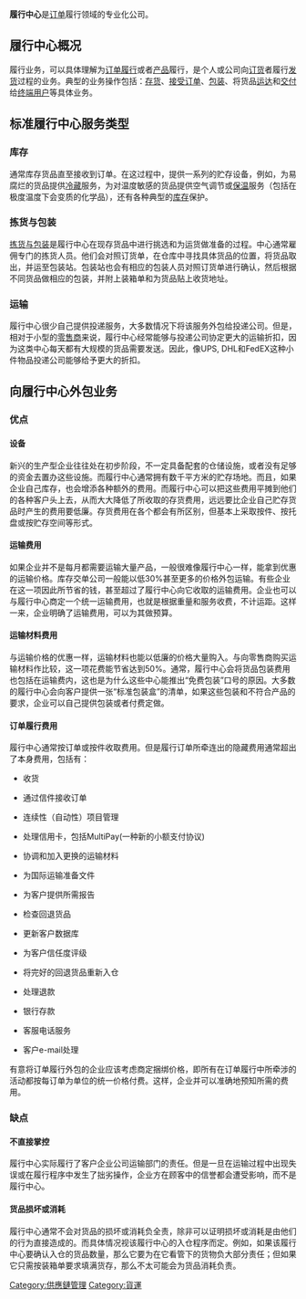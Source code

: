 {{expert|time=2013-03-08T13:22:58+00:00}}
'''履行中心'''是[[订单|订单]]履行领域的专业化公司。

== 履行中心概况 ==
履行业务，可以具体理解为[[订单履行|订单履行]]或者[[产品|产品]]履行，是个人或公司向[[订货|订货]]者履行[[发货|发货]]过程的业务。典型的业务操作包括：[[存货|存货]]、[[接受订单|接受订单]]、[[包装|包装]]、将货品[[运达|运达]]和[[交付|交付]]给[[终端用户|终端用户]]等具体业务。

== 标准履行中心服务类型 ==
=== 库存 ===
通常库存货品直至接收到订单。在这过程中，提供一系列的贮存设备，例如，为易腐烂的货品提供[[冷藏|冷藏]]服务，为对温度敏感的货品提供空气调节或[[保温|保温]]服务（包括在极度温度下会变质的化学品），还有各种典型的[[库存|库存]]保护。

=== 拣货与包装===
[[拣货与包装|拣货与包装]]是履行中心在现存货品中进行挑选和为运货做准备的过程。中心通常雇佣专门的拣货人员。他们会对照订货单，在仓库中寻找具体货品的位置，将货品取出，并运至包装站。包装站也会有相应的包装人员对照订货单进行确认，然后根据不同货品做相应的包装，并附上装箱单和为货品贴上收货地址。

=== 运输 ===
履行中心很少自己提供投递服务，大多数情况下将该服务外包给投递公司。但是，相对于小型的[[零售商|零售商]]来说，履行中心经常能够与投递公司协定更大的运输折扣，因为这类中心每天都有大规模的货品需要发送。因此，像UPS, DHL和FedEX这种小件物品投递公司能够给予更大的折扣。

== 向履行中心外包业务 ==
=== 优点 ===
==== 设备 ====
新兴的生产型企业往往处在初步阶段，不一定具备配套的仓储设施，或者没有足够的资金去置办这些设施。而履行中心通常拥有数千平方米的贮存场地。而且，如果企业自己库存，也会增添各种额外的费用。而履行中心可以把这些费用平摊到他们的各种客户头上去，从而大大降低了所收取的存货费用，远远要比企业自己贮存货品时产生的费用要低廉。存货费用在各个都会有所区别，但基本上采取按件、按托盘或按贮存空间等形式。

==== 运输费用 ====
如果企业并不是每月都需要运输大量产品，一般很难像履行中心一样，能拿到优惠的运输价格。库存交单公司一般能以低30%甚至更多的价格外包运输。有些企业在这一项因此所节省的钱，甚至超过了履行中心向它收取的运输费用。企业也可以与履行中心商定一个统一运输费用，也就是根据重量和服务收费，不计运距。这样一来，企业明确了运输费用，可以为其做预算。

==== 运输材料费用 ====
与运输价格的优惠一样，运输材料也能以低廉的价格大量购入。与向零售商购买运输材料作比较，这一项花费能节省达到50%。通常，履行中心会将货品包装费用也包括在运输费内，这也是为什么这些中心能推出“免费包装”口号的原因。大多数的履行中心会向客户提供一张“标准包装盒”的清单，如果这些包装和不符合产品的要求，企业可以自己提供包装或者付费定做。

==== 订单履行费用 ====
履行中心通常按订单或按件收取费用。但是履行订单所牵连出的隐藏费用通常超出了本身费用，包括有：

*收货

*通过信件接收订单

*连续性（自动性）项目管理

*处理信用卡，包括MultiPay(一种新的小额支付协议)

*协调和加入更换的运输材料

*为国际运输准备文件

*为客户提供所需报告

*检查回退货品

*更新客户数据库

*为客户信任度评级

*将完好的回退货品重新入仓

*处理退款

*银行存款

*客服电话服务

*客户e-mail处理

有意将订单履行外包的企业应该考虑商定捆绑价格，即所有在订单履行中所牵涉的活动都按每订单为单位的统一价格付费。这样，企业并可以准确地预知所需的费用。

=== 缺点 ===
==== 不直接掌控 ====
履行中心实际履行了客户企业公司运输部门的责任。但是一旦在运输过程中出现失误或在履行程序中发生了拙劣操作，企业方在顾客中的信誉都会遭受影响，而不是履行中心。

==== 货品损坏或消耗 ====
履行中心通常不会对货品的损坏或消耗负全责，除非可以证明损坏或消耗是由他们的行为直接造成的。而具体情况视该履行中心的入仓程序而定。例如，如果该履行中心要确认入仓的货品数量，那么它要为在它看管下的货物负大部分责任；但如果它只需按装箱单要求填满货存，那么不太可能会为货品消耗负责。

[[Category:供應鏈管理|Category:供應鏈管理]]
[[Category:貨運|Category:貨運]]